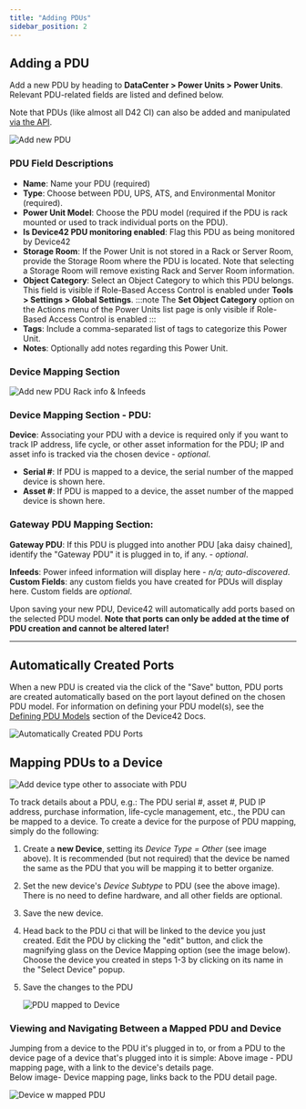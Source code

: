 ```yaml
---
title: "Adding PDUs"
sidebar_position: 2
---
```


## Adding a PDU

Add a new PDU by heading to **DataCenter > Power Units > Power Units**. Relevant PDU-related fields are listed and defined below. 

Note that PDUs (like almost all D42 CI) can also be added and manipulated [via the API](https://api.device42.com/#pdu).

![Add new PDU](/assets/images/add_new_PDU-p1.png)

### PDU Field Descriptions

- **Name**: Name your PDU (required)
- **Type**: Choose between PDU, UPS, ATS, and Environmental Monitor (required).
- **Power Unit Model**: Choose the PDU model (required if the PDU is rack mounted or used to track individual ports on the PDU).
- **Is Device42 PDU monitoring enabled**: Flag this PDU as being monitored by Device42
- **Storage Room**: If the Power Unit is not stored in a Rack or Server Room, provide the Storage Room where the PDU is located. Note that selecting a Storage Room will remove existing Rack and Server Room information.
- **Object Category**: Select an Object Category to which this PDU belongs. This field is visible if Role-Based Access Control is enabled under **Tools > Settings > Global Settings**. 
  :::note
  The **Set Object Category** option on the Actions menu of the Power Units list page is only visible if Role-Based Access Control is enabled
  :::
- **Tags**: Include a comma-separated list of tags to categorize this Power Unit.
- **Notes**: Optionally add notes regarding this Power Unit.

### Device Mapping Section

![Add new PDU Rack info & Infeeds](/assets/images/add_new_PDU_p2.png)

### Device Mapping Section - PDU:

**Device**: Associating your PDU with a device is required only if you want to track IP address, life cycle, or other asset information for the PDU; IP and asset info is tracked via the chosen device - _optional_.

- **Serial #**: If PDU is mapped to a device, the serial number of the mapped device is shown here.
- **Asset #**: If PDU is mapped to a device, the asset number of the mapped device is shown here.

### Gateway PDU Mapping Section:

**Gateway PDU**: If this PDU is plugged into another PDU \[aka daisy chained\], identify the "Gateway PDU" it is plugged in to, if any. - _optional_.

**Infeeds**: Power infeed information will display here - _n/a; auto-discovered_. **Custom Fields**: any custom fields you have created for PDUs will display here. Custom fields are _optional_.

Upon saving your new PDU, Device42 will automatically add ports based on the selected PDU model. **Note that ports can only be added at the time of PDU creation and cannot be altered later!**

* * *

## Automatically Created Ports

When a new PDU is created via the click of the "Save" button, PDU ports are created automatically based on the port layout defined on the chosen PDU model. For information on defining your PDU model(s), see the [Defining PDU Models](infrastructure-management/power-units/defining-pdu-models.mdx) section of the Device42 Docs.

![Automatically Created PDU Ports](/assets/images/auto_created_ports-pdu.png)

## Mapping PDUs to a Device

![Add device type other to associate with PDU](/assets/images/create_associated_device_for_PDU-hl.png)

To track details about a PDU, e.g.: The PDU serial #, asset #, PUD IP address, purchase information, life-cycle management, etc., the PDU can be mapped to a device. To create a device for the purpose of PDU mapping, simply do the following:

1. Create a **new Device**, setting its _Device Type = Other_ (see image above). It is recommended (but not required) that the device be named the same as the PDU that you will be mapping it to better organize.
2. Set the new device's _Device Subtype_ to PDU (see the above image). There is no need to define hardware, and all other fields are optional.
3. Save the new device.

5. Head back to the PDU ci that will be linked to the device you just created. Edit the PDU by clicking the "edit" button, and click the magnifying glass on the Device Mapping option (see the image below). Choose the device you created in steps 1-3 by clicking on its name in the "Select Device" popup.
6. Save the changes to the PDU
    
    ![PDU mapped to Device](/assets/images/mapped_device_PDU-HL.png)
    
### Viewing and Navigating Between a Mapped PDU and Device

Jumping from a device to the PDU it's plugged in to, or from a PDU to the device page of a device that's plugged into it is simple: Above image - PDU mapping page, with a link to the device's details page.  
Below image- Device mapping page, links back to the PDU detail page.

![Device w mapped PDU](/assets/images/Device_mapped_PDU-hl.png)
